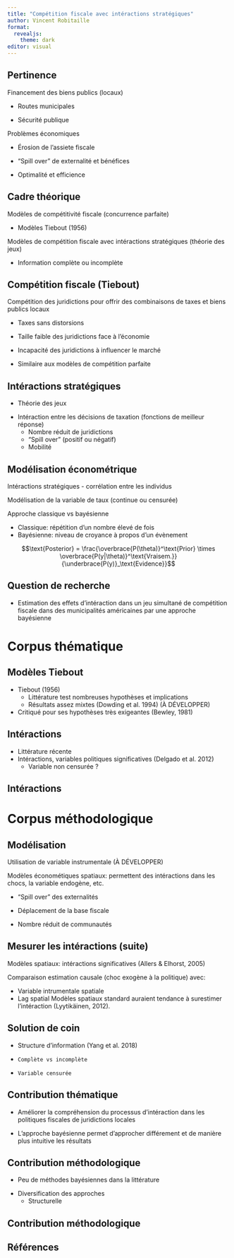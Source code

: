 ```yaml
---
title: "Compétition fiscale avec intéractions stratégiques"
author: Vincent Robitaille
format: 
  revealjs:
    theme: dark
editor: visual
---
```


## Pertinence

:::: {.fragment .fade-in}
::: {.fragment .semi-fade-out}
Financement des biens publics (locaux)
:::
::::

:::: {.fragment .fade-in}
::: {.fragment .semi-fade-out}
-   Routes municipales
:::
::::

:::: {.fragment .fade-in}
::: {.fragment .semi-fade-out}
-   Sécurité publique
:::
::::

:::: {.fragment .fade-in}
::: {.fragment .semi-fade-out}
Problèmes économiques
:::
::::

:::: {.fragment .fade-in}
::: {.fragment .semi-fade-out}
-   Érosion de l'assiete fiscale
:::
::::

:::: {.fragment .fade-in}
::: {.fragment .semi-fade-out}
-   "Spill over" de externalité et bénéfices
:::
::::

:::: {.fragment .fade-in}
::: {.fragment .semi-fade-out}
-   Optimalité et efficience
:::
::::

## Cadre théorique

:::: {.fragment .fade-in}
::: {.fragment .semi-fade-out}
Modèles de compétitivité fiscale (concurrence parfaite)

-   Modèles Tiebout (1956)
:::
::::

:::: {.fragment .fade-in}
::: {.fragment .semi-fade-out}
Modèles de compétition fiscale avec intéractions stratégiques (théorie des jeux)

-   Information complète ou incomplète
:::
::::

## Compétition fiscale (Tiebout)

:::: {.fragment .fade-in}
::: {.fragment .semi-fade-out}
Compétition des juridictions pour offrir des combinaisons de taxes et biens publics locaux
:::
::::

:::: {.fragment .fade-in}
::: {.fragment .semi-fade-out}
-   Taxes sans distorsions
:::
::::

:::: {.fragment .fade-in}
::: {.fragment .semi-fade-out}
-   Taille faible des juridictions face à l'économie
:::
::::

:::: {.fragment .fade-in}
::: {.fragment .semi-fade-out}
-   Incapacité des juridictions à influencer le marché
:::
::::

:::: {.fragment .fade-in}
::: {.fragment .semi-fade-out}
-   Similaire aux modèles de compétition parfaite
:::
::::

## Intéractions stratégiques

:::: {.fragment .fade-in}
::: {.fragment .semi-fade-out}
-   Théorie des jeux
:::
::::

::: {.fragment .fade-in}
-   Intéraction entre les décisions de taxation (fonctions de meilleur réponse)
    -   Nombre réduit de juridictions
    -   "Spill over" (positif ou négatif)
    -   Mobilité
:::

## Modélisation économétrique

:::: {.fragment .fade-in}
::: {.fragment .semi-fade-out}
Intéractions stratégiques - corrélation entre les individus
:::
::::

:::: {.fragment .fade-in}
::: {.fragment .semi-fade-out}
Modélisation de la variable de taux (continue ou censurée)
:::
::::

::: {.fragment .fade-in}
Approche classique vs bayésienne
:::

::: {.fragment .fade-in}
-   Classique: répétition d'un nombre élevé de fois
-   Bayésienne: niveau de croyance à propos d'un évènement
:::

::: {.fragment .fade-in}
$$\text{Posterior} = \frac{\overbrace{P(\theta)}^\text{Prior} \times \overbrace{P(y|\theta)}^\text{Vraisem.}}{\underbrace{P(y)}_\text{Evidence}}$$
:::

## Question de recherche

-   Estimation des effets d'intéraction dans un jeu simultané de compétition fiscale dans des municipalités américaines par une approche bayésienne

# Corpus thématique

## Modèles Tiebout

-   Tiebout (1956)
    -   Littérature test nombreuses hypothèses et implications
    -   Résultats assez mixtes (Dowding et al. 1994) (À DÉVELOPPER)
-   Critiqué pour ses hypothèses très exigeantes (Bewley, 1981)

## Intéractions

-   Littérature récente
-   Intéractions, variables politiques significatives (Delgado et al. 2012)
    -   Variable non censurée ?

## Intéractions

# Corpus méthodologique

## Modélisation

:::: {.fragment .fade-in}
::: {.fragment .semi-fade-out}
Utilisation de variable instrumentale (À DÉVELOPPER)
:::
::::

::: {.fragment .fade-in}
Modèles économétiques spatiaux: permettent des intéractions dans les chocs, la variable endogène, etc.
:::

:::: {.fragment .fade-in}
::: {.fragment .semi-fade-out}
-   "Spill over" des externalités
:::
::::

:::: {.fragment .fade-in}
::: {.fragment .semi-fade-out}
-   Déplacement de la base fiscale
:::
::::

:::: {.fragment .fade-in}
::: {.fragment .semi-fade-out}
-   Nombre réduit de communautés
:::
::::

## Mesurer les intéractions (suite)

Modèles spatiaux: intéractions significatives (Allers & Elhorst, 2005)

Comparaison estimation causale (choc exogène à la politique) avec:

-   Variable intrumentale spatiale
-   Lag spatial Modèles spatiaux standard auraient tendance à surestimer l'intéraction (Lyytikäinen, 2012).

## Solution de coin

:::: {.fragment .fade-in}
::: {.fragment .semi-fade-out}
-   Structure d'information (Yang et al. 2018)

-   

    ```         
    Complète vs incomplète
    ```

-   

    ```         
    Variable censurée
    ```
:::
::::

## Contribution thématique

:::: {.fragment .fade-in}
::: {.fragment .semi-fade-out}
-   Améliorer la compréhension du processus d'intéraction dans les politiques fiscales de juridictions locales
:::
::::

::: {.fragment .fade-in}
-   L'approche bayésienne permet d'approcher différement et de manière plus intuitive les résultats
:::

## Contribution méthodologique

:::: {.fragment .fade-in}
::: {.fragment .semi-fade-out}
-   Peu de méthodes bayésiennes dans la littérature
:::
::::

::: {.fragment .fade-in}
-   Diversification des approches
    -   Structurelle
:::

## Contribution méthodologique

## Références
